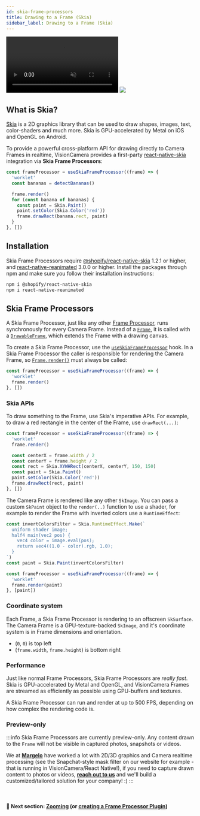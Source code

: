 ```yaml
---
id: skia-frame-processors
title: Drawing to a Frame (Skia)
sidebar_label: Drawing to a Frame (Skia)
---
```



<div class="image-container" style={size} >
  <video
    xmlns="http://www.w3.org/1999/xhtml"
    style={{ position: 'absolute', ...size, transform: 'scale(0.88)' }}
    autoPlay
    muted
    loop>
    <source src={useBaseUrl("img/demo_drawing.mp4")} type="video/mp4" />
  </video>
  <img src={useBaseUrl("img/frame.png")} style={{ position: 'absolute', ...size }} />
</div>

## What is Skia?

[Skia](https://skia.org) is a 2D graphics library that can be used to draw shapes, images, text, color-shaders and much more. Skia is GPU-accelerated by Metal on iOS and OpenGL on Android.

To provide a powerful cross-platform API for drawing directly to Camera Frames in realtime, VisionCamera provides a first-party [react-native-skia](https://github.com/Shopify/react-native-skia) integration via **Skia Frame Processors**:

```ts
const frameProcessor = useSkiaFrameProcessor((frame) => {
  'worklet'
  const bananas = detectBananas()

  frame.render()
  for (const banana of bananas) {
    const paint = Skia.Paint()
    paint.setColor(Skia.Color('red'))
    frame.drawRect(banana.rect, paint)
  }
}, [])
```

## Installation

Skia Frame Processors require [@shopify/react-native-skia](https://github.com/Shopify/react-native-skia) 1.2.1 or higher, and [react-native-reanimated](http://github.com/software-mansion/react-native-reanimated) 3.0.0 or higher. Install the packages through npm and make sure you follow their installation instructions:

```sh
npm i @shopify/react-native-skia
npm i react-native-reanimated
```

## Skia Frame Processors

A Skia Frame Processor, just like any other [Frame Processor](/docs/guides/frame-processors), runs synchronously for every Camera Frame.
Instead of a [`Frame`](/docs/api/interfaces/Frame), it is called with a [`DrawableFrame`](/docs/api/interfaces/DrawableFrame), which extends the Frame with a drawing canvas.

To create a Skia Frame Processor, use the [`useSkiaFrameProcessor`](/docs/api#useskiaframeprocessor) hook.
In a Skia Frame Processor the caller is responsible for rendering the Camera Frame, so [`Frame.render()`](/docs/api/interfaces/DrawableFrame#render) must always be called:

```ts
const frameProcessor = useSkiaFrameProcessor((frame) => {
  'worklet'
  frame.render()
}, [])
```

### Skia APIs

To draw something to the Frame, use Skia's imperative APIs. For example, to draw a red rectangle in the center of the Frame, use `drawRect(...)`:

```ts
const frameProcessor = useSkiaFrameProcessor((frame) => {
  'worklet'
  frame.render()

  const centerX = frame.width / 2
  const centerY = frame.height / 2
  const rect = Skia.XYWHRect(centerX, centerY, 150, 150)
  const paint = Skia.Paint()
  paint.setColor(Skia.Color('red'))
  frame.drawRect(rect, paint)
}, [])
```

The Camera Frame is rendered like any other `SkImage`. You can pass a custom `SkPaint` object to the `render(..)` function to use a shader, for example to render the Frame with inverted colors use a `RuntimeEffect`:

```ts
const invertColorsFilter = Skia.RuntimeEffect.Make(`
  uniform shader image;
  half4 main(vec2 pos) {
    vec4 color = image.eval(pos);
    return vec4((1.0 - color).rgb, 1.0);
  }
`)
const paint = Skia.Paint(invertColorsFilter)

const frameProcessor = useSkiaFrameProcessor((frame) => {
  'worklet'
  frame.render(paint)
}, [paint])
```

### Coordinate system

Each Frame, a Skia Frame Processor is rendering to an offscreen `SkSurface`.
The Camera Frame is a GPU-texture-backed `SkImage`, and it's coordinate system is in Frame dimensions and orientation.
- (`0`, `0`) is top left
- (`frame.width`, `frame.height`) is bottom right

### Performance

Just like normal Frame Processors, Skia Frame Processors are _really fast_. Skia is GPU-accelerated by Metal and OpenGL, and VisionCamera Frames are streamed as efficiently as possible using GPU-buffers and textures.

A Skia Frame Processor can run and render at up to 500 FPS, depending on how complex the rendering code is.

### Preview-only

:::info
Skia Frame Processors are currently preview-only. Any content drawn to the `Frame` will not be visible in captured photos, snapshots or videos.

We at [**Margelo**](https://margelo.io) have worked a lot with 2D/3D graphics and Camera realtime processing (see the Snapchat-style mask filter on our website for example - that is running in VisionCamera/React Native!), if you need to capture drawn content to photos or videos, [**reach out to us**](https://margelo.io#contact) and we'll build a customized/tailored solution for your company! :)
:::

<br />

#### 🚀 Next section: [Zooming](/docs/guides/zooming) (or [creating a Frame Processor Plugin](/docs/guides/frame-processors-plugins-overview))
